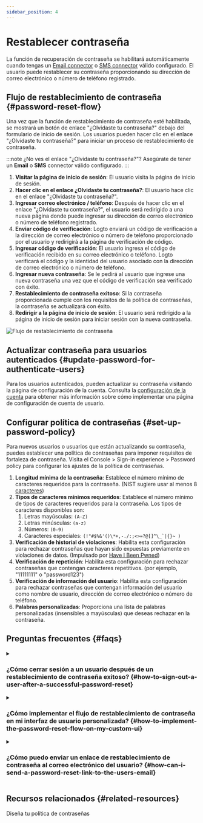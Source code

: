 ```yaml
---
sidebar_position: 4
---
```


# Restablecer contraseña

La función de recuperación de contraseña se habilitará automáticamente cuando tengas un [Email connector](/connectors/email-connectors) o [SMS connector](/connectors/sms-connectors) válido configurado. El usuario puede restablecer su contraseña proporcionando su dirección de correo electrónico o número de teléfono registrado.

## Flujo de restablecimiento de contraseña \{#password-reset-flow}

Una vez que la función de restablecimiento de contraseña esté habilitada, se mostrará un botón de enlace "¿Olvidaste tu contraseña?" debajo del formulario de inicio de sesión. Los usuarios pueden hacer clic en el enlace "¿Olvidaste tu contraseña?" para iniciar un proceso de restablecimiento de contraseña.

:::note
¿No ves el enlace "¿Olvidaste tu contraseña?"? Asegúrate de tener un **Email** o **SMS** connector válido configurado.
:::

1. **Visitar la página de inicio de sesión**: El usuario visita la página de inicio de sesión.
2. **Hacer clic en el enlace ¿Olvidaste tu contraseña?**: El usuario hace clic en el enlace "¿Olvidaste tu contraseña?".
3. **Ingresar correo electrónico / teléfono**: Después de hacer clic en el enlace "¿Olvidaste tu contraseña?", el usuario será redirigido a una nueva página donde puede ingresar su dirección de correo electrónico o número de teléfono registrado.
4. **Enviar código de verificación**: Logto enviará un código de verificación a la dirección de correo electrónico o número de teléfono proporcionado por el usuario y redirigirá a la página de verificación de código.
5. **Ingresar código de verificación**: El usuario ingresa el código de verificación recibido en su correo electrónico o teléfono. Logto verificará el código y la identidad del usuario asociado con la dirección de correo electrónico o número de teléfono.
6. **Ingresar nueva contraseña**: Se le pedirá al usuario que ingrese una nueva contraseña una vez que el código de verificación sea verificado con éxito.
7. **Restablecimiento de contraseña exitoso**: Si la contraseña proporcionada cumple con los requisitos de la política de contraseñas, la contraseña se actualizará con éxito.
8. **Redirigir a la página de inicio de sesión**: El usuario será redirigido a la página de inicio de sesión para iniciar sesión con la nueva contraseña.

<img src="/img/assets/reset-password.png" alt="Flujo de restablecimiento de contraseña" />

## Actualizar contraseña para usuarios autenticados \{#update-password-for-authenticate-users}

Para los usuarios autenticados, pueden actualizar su contraseña visitando la página de configuración de la cuenta. Consulta la [configuración de la cuenta](/end-user-flows/account-settings/) para obtener más información sobre cómo implementar una página de configuración de cuenta de usuario.

## Configurar política de contraseñas \{#set-up-password-policy}

Para nuevos usuarios o usuarios que están actualizando su contraseña, puedes establecer una política de contraseñas para imponer requisitos de fortaleza de contraseña. Visita el <CloudLink to="/sign-in-experience/password-policy"> Console > Sign-in experience > Password policy</CloudLink> para configurar los ajustes de la política de contraseñas.

1. **Longitud mínima de la contraseña**: Establece el número mínimo de caracteres requeridos para la contraseña. (NIST sugiere usar al menos 8 [caracteres](https://pages.nist.gov/800-63-3/sp800-63b.html#sec5))
2. **Tipos de caracteres mínimos requeridos**: Establece el número mínimo de tipos de caracteres requeridos para la contraseña. Los tipos de caracteres disponibles son:
   1. Letras mayúsculas: `(A-Z)`
   2. Letras minúsculas: `(a-z)`
   3. Números: `(0-9)`
   4. Caracteres especiales: ``(!"#$%&'()\*+,-./:;<>=?@[]^\_`|{}~ )``
3. **Verificación de historial de violaciones**: Habilita esta configuración para rechazar contraseñas que hayan sido expuestas previamente en violaciones de datos. (Impulsado por [Have I Been Pwned](https://haveibeenpwned.com/Passwords))
4. **Verificación de repetición**: Habilita esta configuración para rechazar contraseñas que contengan caracteres repetitivos. (por ejemplo, "11111111" o "password123")
5. **Verificación de información del usuario**: Habilita esta configuración para rechazar contraseñas que contengan información del usuario como nombre de usuario, dirección de correo electrónico o número de teléfono.
6. **Palabras personalizadas**: Proporciona una lista de palabras personalizadas (insensibles a mayúsculas) que deseas rechazar en la contraseña.

## Preguntas frecuentes \{#faqs}

<details>
  <summary>

### ¿Cómo cerrar sesión a un usuario después de un restablecimiento de contraseña exitoso? \{#how-to-sign-out-a-user-after-a-successful-password-reset}

</summary>

Suscríbete al evento `PostResetPassword` del [webhook event](/developers/webhooks/webhooks-events#user-interaction-hook-events) para recibir una notificación cuando un usuario restablezca su contraseña con éxito. Luego, puedes activar una acción de [cerrar sesión](/end-user-flows/sign-out) para invalidar la sesión actual del usuario y redirigirlo a la página de inicio de sesión.

</details>

<details>
  <summary>

### ¿Cómo implementar el flujo de restablecimiento de contraseña en mi interfaz de usuario personalizada? \{#how-to-implement-the-password-reset-flow-on-my-custom-ui}

</summary>

Puedes implementar tu propio flujo de restablecimiento de contraseña utilizando el **Management API** y **Account API** de Logto. Consulta la [configuración de la cuenta](/end-user-flows/account-settings/) para más detalles.

</details>

<details>
  <summary>

### ¿Cómo puedo enviar un enlace de restablecimiento de contraseña al correo electrónico del usuario? \{#how-can-i-send-a-password-reset-link-to-the-users-email}

</summary>

Puedes crear un endpoint de restablecimiento de contraseña autoalojado y utilizar el SDK de Logto para iniciar una solicitud de inicio de sesión con [`first_screen`](/end-user-flows/authentication-parameters/first-screen) configurado en `reset-password`. Esto redirigirá sin problemas al usuario a la página de restablecimiento de contraseña.

</details>

## Recursos relacionados \{#related-resources}

<Url href="https://blog.logto.io/design-your-password-policy">
  Diseña tu política de contraseñas
</Url>
